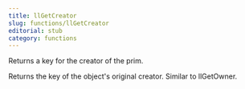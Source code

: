 ```yaml
---
title: llGetCreator
slug: functions/llGetCreator
editorial: stub
category: functions
---
```


<LSLFunction
	name="llGetCreator"
	returnType="key"
/>

Returns a key for the creator of the prim.

Returns the key of the object's original creator. Similar to llGetOwner.

